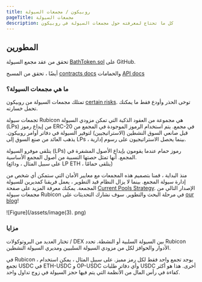 ```yaml
---
title: روبيكون / مجمعات السيولة
pageTitle: مجمعات السيولة
description: كل ما تحتاج لمعرفته حول مجمعات السيولة في روبيكون
---
```


## المطورين

تحقق من عقد مجمع السيولة [BathToken.sol](https://github.com/RubiconDeFi/rubicon-protocol-v1/blob/master/contracts/rubiconPools/BathToken.sol) على GitHub.

أيضًا ، تحقق من المسبح [contracts docs](/docs/protocol/rubicon-pools/rubicon-pools) والحمامات [API docs](/docs/api/subgraphs/bathtoken-api)

### ما هي مجمعات السيولة؟

تمتلك مجمعات السيولة من روبيكون [certain risks](/docs/protocol/rubicon-pools/risks). توخى الحذر وأودع فقط ما يمكنك تحمل خسارته.

تجمعات سيولة Rubicon هي مجموعة من العقود الذكية التي تمكن مزودي السيولة (LPs) من إيداع رموز ERC-20 في مجمع. يتم استخدام الرموز الموجودة في المجمع من قبل صانعي السوق النشطين (الاستراتيجيين) لتوفير السيولة في دفاتر أوامر روبيكون. يذهب العائد من صنع السوق إلى LPs ، بينما يحصل الاستراتيجيون على رسوم إدارية.

يتلقى موفرو السيولة (LPs) رموز حمام عندما يقومون بإيداع الأصول المشفرة في المجمع. أنها تمثل حصتها النسبية من أصول المجمع الأساسية. \
(على سبيل المثال ، ودائع LP ETH ، يتلقى حمامًا)

منذ البداية ، قمنا بتصميم هذه المجمعات مع معايير الأمان التي ستمكن أي شخص من إدارة سيولة المجمع. بينما لا يزال النظام قيد التطوير ، يعمل فريقنا كمديرين للسيولة المجمعة. يمكنك معرفة المزيد على صفحة [Current Pools Strategy](/docs/guides/liquidity-pools/current-pools-strategy). الإصدار التالي من مجمعات سيولة Rubicon في مرحلة البحث والتطوير. سوف نشارك التحديثات على [our blog](https://mirror.xyz/rubicon.eth)!

![Figure](/assets/image(3). png)

### مزايا

تختار العديد من البروتوكولات / DEX بين السيولة السلبية أو النشطة. تحدد Rubicon الأدوار والحوافز لكل من مزودي السيولة السلبيين ومديري السيولة النشطين.

في Rubicon ، يوجد تجمع واحد فقط لكل رمز مميز. على سبيل المثال ، يمكن استخدام تجمع USDC في ETH-USDC و OP-USDC وأي دفاتر طلبات USDC أخرى. هذا هو أكثر كفاءة في رأس المال من الأنظمة التي يتم فيها حجز السيولة في زوج تداول واحد.